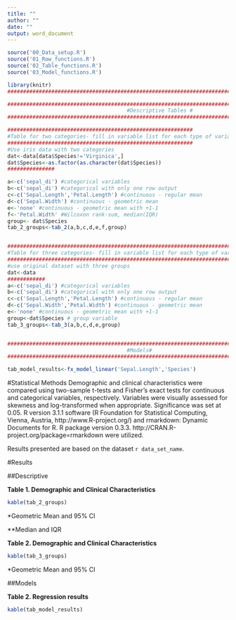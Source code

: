 ```yaml
---
title: ""
author: ""
date: ""
output: word_document
---
```


 
```r
source('00_Data_setup.R')
source('01_Row_functions.R')
source('02_Table_functions.R')
source('03_Model_functions.R')

library(knitr)
####################################################################################################

####################################################################################################
                                      #Descriptive Tables #
####################################################################################################

###########################################################
#Table for two categories- fill in variable list for each type of variable#
###########################################################
#Use iris data with two categories
dat<-data[data$Species!='Virginica',]
dat$Species<-as.factor(as.character(dat$Species))
###############

a<-c('sepal_di') #categorical variables
b<-c('sepal_di') #categorical with only one row output
c<-c('Sepal.Length','Petal.Length') #continuous - regular mean
d<-c('Sepal.Width') #continuous - geometric mean
e<-'none' #continuous - geometric mean with +1-1
f<-'Petal.Width' #Wilcoxon rank-sum, median(IQR)
group<- dat$Species
tab_2_groups<-tab_2(a,b,c,d,e,f,group)


#############################################################################
#Table for three categories- fill in variable list for each type of variable#
#############################################################################
#use original dataset with three groups
dat<-data
############
a<-c('sepal_di') #categorical variables
b<-c('sepal_di') #categorical with only one row output
c<-c('Sepal.Length','Petal.Length') #continuous - regular mean
d<-c('Sepal.Width','Petal.Width') #continuous - geometric mean
e<-'none' #continuous - geometric mean with +1-1
group<-dat$Species # group variable
tab_3_groups<-tab_3(a,b,c,d,e,group)


####################################################################################################
                                      #Models#
####################################################################################################

tab_model_results<-fx_model_linear('Sepal.Length','Species')

```

#Statistical Methods
Demographic and clinical characteristics were compared using two-sample t-tests and Fisher's exact tests for continuous and categorical variables, respectively. Variables were visually assessed for skewness and log-transformed when appropriate. Significance was set at 0.05. R version 3.1.1 software (R Foundation for Statistical Computing, Vienna, Austria, http://www.R-project.org/) and rmarkdown: Dynamic Documents for R. R package version 0.3.3. http://CRAN.R-project.org/package=rmarkdown were utilized.

Results presented are based on the dataset `r data_set_name`.     

#Results

##Descriptive




**Table 1. Demographic and Clinical Characteristics**
```r
kable(tab_2_groups)
```

*Geometric Mean and 95% CI

**Median and IQR


**Table 2.  Demographic and Clinical Characteristics**
```r
kable(tab_3_groups)
```

*Geometric Mean and 95% CI

##Models


**Table 2. Regression results**
```r
kable(tab_model_results)
```

